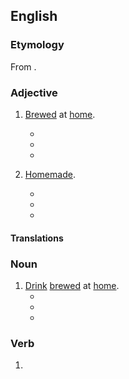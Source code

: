 ==English==

===Etymology===
From {{compound|en|home|brewed}}.

===Adjective===
{{en-adj|-}}

# {{lb|en|of a beverage}} [[brew|Brewed]] at [[home]].
#* {{quote-book|en|year=1914|author=Marie Corelli|title=Innocent: Her Fancy and His Fact|publisher=Library of Alexandria|isbn=9781465536877
|passage=The girl made a wry little face. "I don't like beer, Mr. Landon," she said. "It's horrid stuff, even when it's '''homebrewed'''!}}
#* {{quote-book|en|year=2001|author=John J. Palmer|title=How to Brew: Ingredients, Methods, Recipes, and Equipment for Brewing Beer at Home|isbn=9780971057906|page=136
|passage=Two common questions are, "How long will a '''homebrewed''' beer keep?" and "Will it spoil?" The answer is that '''homebrewed''' beer has a fairly long storage life.}}
#* {{quote-book|en|year=2015|author=Tamora Pierce|title=Wild Magic|publisher=Simon and Schuster|isbn=9781481440233|page=39
|passage=She felt dizzy and befuddled, almost like the time she had swiped a drink of her mother's '''homebrewed''' mead.}}
# {{lb|en|by extension}} [[homemade|Homemade]].
#* {{quote-book|en|year=1985|author=Jim Richard Campbell|title=Flyer's guide to ultralights|passage=It is somewhat characteristic of this aircraft's designer that he found a '''homebrewed''' solution to the high cost of fabricating this curved boom section.}}
#* {{quote-book|en|year=2014|author=Jay Bonansinga|author2=Robert Kirkman|title=Robert Kirkman's The Walking Dead: Descent|publisher=Macmillan|isbn=9781466860773
|passage=Bob concocts his own '''homebrewed''' version of the fuel by mixing old cooking oil, a small amount of gasoline, methanol from an antifreeze called Heet (found at the auto parts store), and a few gallons of Drano (which contains sodium hydroxide).}}
#* {{quote-book|en|year=2016|author=Dr. Richard Evans|title=My Summers in West Africa: The Account of a Medical Missionary|publisher=Xlibris Corporation|isbn=9781524537340
|passage=Her tribal doctor also gave her some '''homebrewed''' powdered medicine, which he mixed in water.}}

====Translations====
{{trans-top|brewed at home}}
{{trans-mid}}
{{trans-bottom}}

{{trans-see|homemade}}

===Noun===
{{en-noun|-}}

# [[drink|Drink]] [[brewed]] at [[home]].
#* {{quote-book|en|year=1888 |title=Fifty Years of a Showman's Life, Or, The Life and Travels of Van Hare |author=G. Van Hare  |page= |ISBN= |passage=They soon made friends again over a pipe and some '''homebrewed'''. }}
#* {{quote-book|en|year=1936 |title=Fiction Parade and Golden Book Magazine - Volume 3  |author=Francis Rufus Bellamy  |page=113 |ISBN= |passage=And they shook hands on it there and then, and Mr. Lang called for a girl to bring out some '''homebrewed''' from the cellar to make a bargain of it. }}
#* {{quote-book|en|year=2003|title=Just in Time  |author=Judith Lansdowne  |page=131 |ISBN=0821774212 |passage=Because you actually came inside and sat down and are drinking '''homebrewed''' with a smile on your face. Because you brought your hound in with you and he's drinking '''homebrewed''' as well. }}

===Verb===
{{head|en|verb form}}

# {{en-past of|homebrew}}